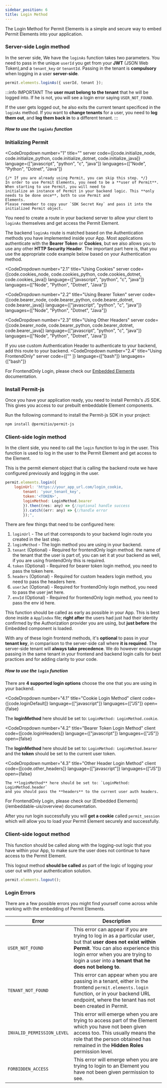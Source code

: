 ```yaml
---
sidebar_position: 6
title: Login Method
---
```




The Login Method for Permit Elements is a simple and secure way to embed Permit Elements into your application.

### Server-side Login method

In the server side, We have the `loginAs` function takes two parameters.
You need to pass in the unique `userId` you get from your **JWT** (JSON Web Token),and a `tenant_key` or `tenantId`.
Passing in the tenant is **compulsory** when logging in a user **server-side**.

```js
permit.elements.loginAs({ userId, tenant });
```
:::info IMPORTANT
The **user must belong to the tenant** that he will be logged into. If he is not, you will see a login error saying `USER_NOT_FOUND`.

If the user gets logged out, he also exits the current tenant specificed in the `loginAs` method. If you want to **change tenants** for
a user, you need to **log them out**, and **log them back in** to a different tenant.
:::



##### How to use the `loginAs` function

### Initializing Permit

<CodeDropdown
    number="1"
    title=""
    server
    code={[code.initialize_node, code.initialize_python, code.initialize_dotnet, code.initialize_java]}
    language={["javascript", "python", "c", "java"]}
    languages={["Node", "Python", "Dotnet", "Java"]}
>
    {/* If you are already using Permit, you can skip this step. */}
    In order to use Permit Elements, you need to be a **user of Permit**. When starting to use Permit, you will need to
    initialize an instance of Permit in your backend logic. This **only needs to be done once**, both to use Permit and
    Elements.
    Please remember to copy your `SDK Secret Key` and pass it into the initialized Permit object.

</CodeDropdown>


You need to create a route in your backend server to allow your client to `loginAs` themselves and get access the Permit Element.

The backend `loginAs` route is matched based on the Authentication methods you have implemented inside your App. Most applications
authenticate with the **Bearer Token** or **Cookies**, but we also allows you to use any other **HTTP Security Header**. The important
part here is, that you use the appropriate code example below based on your Authentication method.

<CodeDropdown
  number="2.1"
  title="Using Cookies"
  server
  code={[code.cookies_node, code.cookies_python, code.cookies_dotnet, code.cookies_java]}
  language={["javascript", "python", "c", "java"]}
  languages={["Node", "Python", "Dotnet", "Java"]}
></CodeDropdown>

<CodeDropdown
  number="2.2"
  title="Using Bearer Token"
  server
  code={[code.bearer_node, code.bearer_python, code.bearer_dotnet, code.bearer_java]}
  language={["javascript", "python", "c", "java"]}
  languages={["Node", "Python", "Dotnet", "Java"]}
></CodeDropdown>

<CodeDropdown
  number="2.3"
  title="Using Other Headers"
  server
  code={[code.bearer_node, code.bearer_python, code.bearer_dotnet, code.bearer_java]}
  language={["javascript", "python", "c", "java"]}
  languages={["Node", "Python", "Dotnet", "Java"]}
>
  If you use custom Authentication Header to authenticate to your backend, add this route to your
  backend.
</CodeDropdown>
<CodeDropdown
  number="2.4"
  title="Using FrontendOnly"
  server
  code={[""
      ]}
  language={["bash"]}
  languages={["bash"]}
>
  For FrontendOnly Login, please check our [Embedded Elements](/embeddable-uis/overview) documentation.
</CodeDropdown>

### Install Permit-js

Once you have your application ready, you need to install Permits's JS SDK. This gives you access to our prebuilt embeddable Element components.

Run the following command to install the Permit-js SDK in your project:

```bash
npm install @permitio/permit-js
```


### Client-side login method

In the client side, you need to call the `login` function to log in the user. This function is used to log in the user to the Permit Element
and get access to the Element.

This is the permit element object that is calling the backend route we have
configured previously and logging in the user.

```js
permit.elements.login({
    loginUrl: 'https://your_app_url.com/login_cookie,
        tenant: 'your_tenant_key',
        token:'<TOKEN>',
        loginMethod: LoginMethod.bearer
        }).then((res: any) => {//optional handle success
        }).catch((err: any) => {//handle error
        });",
```

There are few things that need to be configured here:

1.  `loginUrl` - The url that corresponds to your backend login route you created in the last step.
2.  `loginMethod` - The login method you are using in your backend.
3.  `tenant` (Optional) - Required for frontendOnly login method. the name of the tenant that the user is part of, you can set it at your backend as well, if you are using frontendOnly this is required.
4.  `token` (Optional) - Required for bearer token login method, you need to pass the token here.
5.  `headers` (Optional) - Required for custom headers login method, you need to pass the headers here.
6.  `userJwt` (Optional) - Required for frontendOnly login method, you need to pass the user jwt here.
7.  `envId` (Optional) - Required for frontendOnly login method, you need to pass the env id here.


This function should be called as early as possible in your App. This is best done inside a `App`/`index` file; **right after** the users
had just had their identity confirmed by the Authorization provider you are using, but **just before** the Embedded component is loaded.

With any of these login frontend methods, it's **optional** to pass in your **tenant key**, in comparison to the server-side call where **it
is required**. The server-side tenant will **always take precedence**. We do however encourage passing in the same tenant in your frontend
and backend login calls for best practices and for adding clarity to your code.

##### How to use the `login` function

There are **4 supported login options** choose the one that you are using in your backend.

<CodeDropdown
  number="4.1"
  title="Cookie Login Method"
  client
  code={[code.loginDefault]}
  language={["javascript"]}
  languages={["JS"]}
  open={false}
>
  The **loginMethod** here should be set to: `LoginMethod: LoginMethod.cookie`.
</CodeDropdown>

<CodeDropdown
  number="4.2"
  title="Bearer Token Login Method"
  client
  code={[code.loginHeaders]}
  language={["javascript"]}
  languages={["JS"]}
  open={false}
>
  The **loginMethod** here should be set to: `LoginMethod: LoginMethod.bearer` and the **token**
  should be set to the current user token.
</CodeDropdown>

<CodeDropdown
	number="4.3"
	title="Other Header Login Method"
	client
	code={[code.other_headers]}
	language={["javascript"]}
	languages={["JS"]}
	open={false}
>
	The **loginMethod** here should be set to: `LoginMethod: LoginMethod.header`
	and you should pass the **headers** to the current user auth headers.
</CodeDropdown>
<CodeDropdown
	number="4.4"
	title="FrontendOnly"
	client
	code={[
		code.frontendOnlyLogin
	]}
	language={["javascript"]}
	languages={["JS"]}
>
  For FrontendOnly Login, please check our [Embedded Elements](/embeddable-uis/overview) documentation.
</CodeDropdown>

After you run login successfully you will **get a cookie** called `permit_session` which will allow you to
load your Permit Element securely and successfully.

### Client-side logout method

This function should be called along with the logging-out logic that you have within your App, to make sure the user does not
continue to have access to the Permit Element.

This logout method **should be called** as part of the logic of logging your user out with your
authentication solution.

```javascript
permit.elements.logout();
```

### Login Errors

There are a few possible errors you might find yourself come across while working with the embedding of Permit Elements.

| Error                      | Description                                                                                                                                                                                                                                        |
| -------------------------- | -------------------------------------------------------------------------------------------------------------------------------------------------------------------------------------------------------------------------------------------------- |
| `USER_NOT_FOUND`           | This error can appear if you are trying to log in as a particular user, but that **user does not exist within Permit**. You can also experience this login error when you are trying to login a user into a **tenant that he does not belong to**. |
| `TENANT_NOT_FOUND`         | This error can appear when you are passing in a tenant, either in the frontend `permit.elements.login` function, or in your backend URL endpoint, where the tenant has not been created in Permit.                                                 |
| `INVALID_PERMISSION_LEVEL` | This error will emerge when you are trying to access part of the Element which you have not been given access too. This usually means the role that the person obtained has remained in the **Hidden Roles** permission level.                     |
| `FORBIDDEN_ACCESS`         | This error will emerge when you are trying to login to an Element you have not been given permission to see.                                                                                                                                       |

